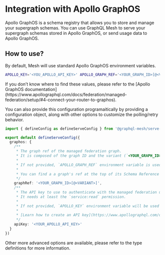 # Integration with Apollo GraphOS


Apollo GraphOS is a schema registry that allows you to store and manage your supergraph schemas. You
can use GraphQL Mesh to serve your supergraph schemas stored in Apollo GraphOS, or send usage data
to Apollo GraphOS.

## How to use?

By default, Mesh will use standard Apollo GraphOS environment variables.

```sh
APOLLO_KEY='<YOU_APOLLO_API_KEY>' APOLLO_GRAPH_REF='<YOUR_GRAPH_ID>[@<VARIANT>]' mesh-serve
```

<Callout>
  If you don’t know where to find these values, please refer to the [Apollo GraphOS
  documentation](https://www.apollographql.com/docs/federation/managed-federation/setup/#4-connect-your-router-to-graphos).
</Callout>

You can also provide this configuration programaitically by providing a configuration object, along
with other options to customize the polling/retry behavior.

```ts filename="mesh.config.ts"
import { defineConfig as defineServeConfig } from '@graphql-mesh/serve-cli'

export default defineServeConfig({
  graphos: {
    /**
     * The graph ref of the managed federation graph.
     * It is composed of the graph ID and the variant (`<YOUR_GRAPH_ID>@<VARIANT>`).
     *
     * If not provided, `APOLLO_GRAPH_REF` environment variable is used.
     *
     * You can find a a graph's ref at the top of its Schema Reference page in Apollo Studio.
     */
    graphRef: '<YOUR_GRAPH_ID>[@<VARIANT>]',
    /**
     * The API key to use to authenticate with the managed federation up link.
     * It needs at least the `service:read` permission.
     *
     * If not provided, `APOLLO_KEY` environment variable will be used instead.
     *
     * [Learn how to create an API key](https://www.apollographql.com/docs/federation/v1/managed-federation/setup#4-connect-the-gateway-to-studio)
     */
    apiKey: '<YOUR_APOLLO_API_KEY>'
  }
})
```

Other more advanced options are available, please refer to the type definitions for more
information.
